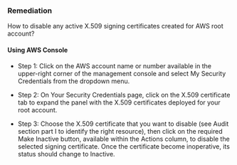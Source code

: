 ### Remediation

How to disable any active X.509 signing certificates created for AWS root account?

#### Using AWS Console

- Step 1: Click on the AWS account name or number available in the upper-right corner of the management console and select My Security Credentials from the dropdown menu.

- Step 2: On Your Security Credentials page, click on the X.509 certificate tab to expand the panel with the X.509 certificates deployed for your root account.

- Step 3: Choose the X.509 certificate that you want to disable (see Audit section part I to identify the right resource), then click on the required Make Inactive button, available within the Actions column, to disable the selected signing certificate. Once the certificate become inoperative, its status should change to Inactive.
